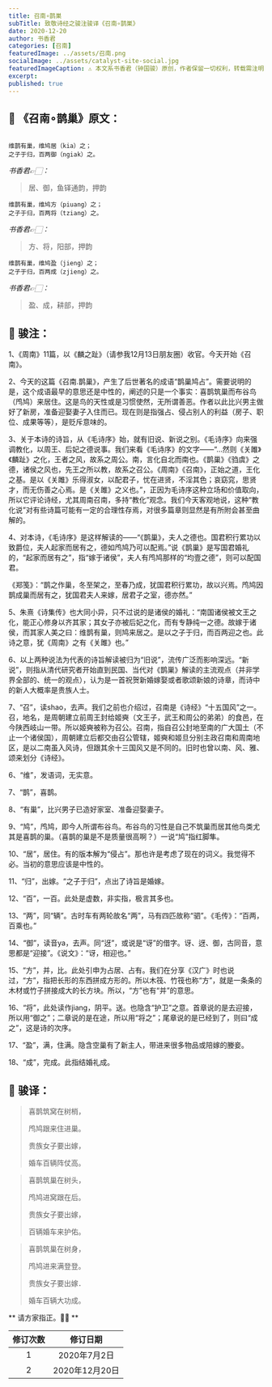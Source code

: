 ```yaml
---
title: 召南∘鹊巣
subTitle: 致敬诗经之骏注骏译《召南∘鹊巣》 
date: 2020-12-20 
author: 书香君
categories: [召南]
featuredImage: ../assets/召南.png
socialImage: ../assets/catalyst-site-social.jpg
featuredImageCaption: ⚠️️ 本文系书香君（钟国骏）原创，作者保留一切权利，转载需注明出处。
excerpt:   
published: true
---
```


## 🌼 《召南∘鹊巢》原文：
```

维鹊有巢，维鸠居（kia）之；
之子于归，百两御（ngiak）之。

```
*书香君👉🏻：* 

> 居、御，鱼铎通韵，押韵

```
维鹊有巢，维鸠方（piuang）之；
之子于归，百两将（tziang）之。

```
*书香君👉🏻：* 

> 方、将，阳部，押韵

```
维鹊有巢，维鸠盈（jieng）之；
之子于归，百两成（zjieng）之。

```
*书香君👉🏻：* 

> 盈、成，耕部，押韵

## 🍁️ 骏注：

1、《周南》11篇，以《麟之趾》（请参我12月13日朋友圈）收官。今天开始《召南》。

2、今天的这篇《召南.鹊巢》，产生了后世著名的成语“鹊巢鸠占”。需要说明的是，这个成语最早的意思还是中性的，阐述的只是一个事实：喜鹊筑巢而布谷鸟（鸤鸠）来居住。这是鸟的天性或是习惯使然，无所谓善恶。作者以此比兴男主做好了新房，准备迎娶妻子入住而已。现在则是指强占、侵占别人的利益（房子、职位、成果等等），是贬斥意味的。

3、关于本诗的诗旨，从《毛诗序》始，就有旧说、新说之别。《毛诗序》向来强调教化，以周王、后妃之德说事。我们来看《毛诗序》的文字——“…然则《关雎》《麟趾》之化，王者之风，故系之周公。南，言化自北而南也。《鹊巢》《驺虞》之德，诸侯之风也，先王之所以教，故系之召公。《周南》《召南》，正始之道，王化之基。是以《关雎》乐得淑女，以配君子，忧在进贤，不淫其色；哀窈窕，思贤才，而无伤善之心焉。是《关雎》之义也。”，正因为毛诗序这种立场和价值取向，所以它评论诗经，尤其周南召南，多持“教化”观念。我们今天客观地说，这种“教化说”对有些诗篇可能有一定的合理性存焉，对很多篇章则显然是有所附会甚至曲解的。

4、对本诗，《毛诗序》是这样解读的——“《鹊巢》，夫人之德也。国君积行累功以致爵位，夫人起家而居有之，德如鸤鸠乃可以配焉。”说《鹊巢》是写国君婚礼的，“起家而居有之”，指“嫁于诸侯”，夫人有鸤鸠那样的“均壹之德”，则可以配国君。

《郑笺》：“鹊之作巢，冬至架之，至春乃成，犹国君积行累功，故以兴焉。鸤鸠因鹊成巢而居有之，犹国君夫人来嫁，居君子之室，德亦然。”

5、朱熹《诗集传》也大同小异，只不过说的是诸侯的婚礼：“南国诸侯被文王之化，能正心修身以齐其家；其女子亦被后妃之化，而有专静纯一之德。故嫁于诸侯，而其家人美之曰：维鹊有巢，则鸠来居之。是以之子于归，而百两迎之也。此诗之意，犹《周南》之有《关雎》也。”

6、以上两种说法为代表的诗旨解读被归为“旧说”，流传广泛而影响深远。“新说”，则指从清代研究者开始直到民国、当代对《鹊巣》解读的主流观点（并非学界全部的、统一的观点），认为是一首祝贺新婚嫁娶或者歌颂新娘的诗章，而诗中的新人大概率是贵族人士。

7、“召”，读shao，去声。我们之前也介绍过，召南是《诗经》“十五国风”之一。召，地名，是周朝建立前周王封给姬奭（文王子，武王和周公的弟弟）的食邑，在今陕西岐山一带。所以姬奭被称为召公。召南，指自召公封地至南的广大国土（不止一个诸侯国），周朝建立后都交由召公管辖，姬奭和姬旦分别主政召南和周南地区，是以二南虽入风诗，但跟其余十三国风又是不同的。旧时也曾以南、风、雅、颂来划分《诗经》。

6、“维”，发语词，无实意。

7、“鹊”，喜鹊。

8、“有巢”，比兴男子已造好家室、准备迎娶妻子。

9、“鸠”，鸤鸠，即今人所谓布谷鸟。布谷鸟的习性是自己不筑巢而居其他鸟类尤其是喜鹊的巢。（喜鹊的巢是不是质量很高啊？）一说“鸠”指红脚隼。

10、“居”，居住。有的版本解为“侵占”。那也许是考虑了现在的词义。我觉得不必。当初的意思应该是中性的。

11、“归”，出嫁。“之子于归”，点出了诗旨是婚嫁。

12、“百”，一百。此处是虚数，非实指，极言其多也。

13、“两”，同“辆”。古时车有两轮故名“两”，马有四匹故称“驷”。《毛传》：“百两，百乘也。”

14、“御”，读音ya，去声。同“迓”，或说是“讶”的借字。讶、迓、御，古同音，意思都是“迎接”。《说文》：“讶，相迎也。”

15、“方”，并，比。此处引申为占居、占有。我们在分享《汉广》时也说过，“方”，指把长形的东西拼成方形的。所以木筏、竹筏也称“方”，就是一条条的木材或竹子拼接成大的长方块。所以，“方”也有“并”的意思。

16、“将”，此处读作jiang，阴平。送。也隐含“护卫”之意。首章说的是去迎接，所以用“御之”；二章说的是在途，所以用“将之”；尾章说的是已经到了，则曰“成之”，这是诗的次序。

17、“盈”，满，住满。隐含空巢有了新主人，带进来很多物品或陪嫁的媵妾。

18、“成”，完成。此指结婚礼成。

## 🍁️ 骏译：

> 喜鹊筑窝在树梢，
> 
> 鸤鸠跟来住进巢。
> 
> 贵族女子要出嫁，
> 
> 婚车百辆阵仗高。

> 喜鹊筑巢在树头，
> 
> 鸤鸠进窝跟在后。
> 
> 贵族女子要出嫁，
> 
> 百辆婚车来护佑。

> 喜鹊筑巢在树身，
> 
> 鸤鸠进来满登登。
> 
> 贵族女子要出嫁．
> 
> 婚车百辆大功成。

** 请方家指正。🙏🏻 **

| 修订次数      | 修订日期 | 
|   :----: |    :----:   | 
| 1    | 2020年7月2日       | 
| 2    | 2020年12月20日       | 
